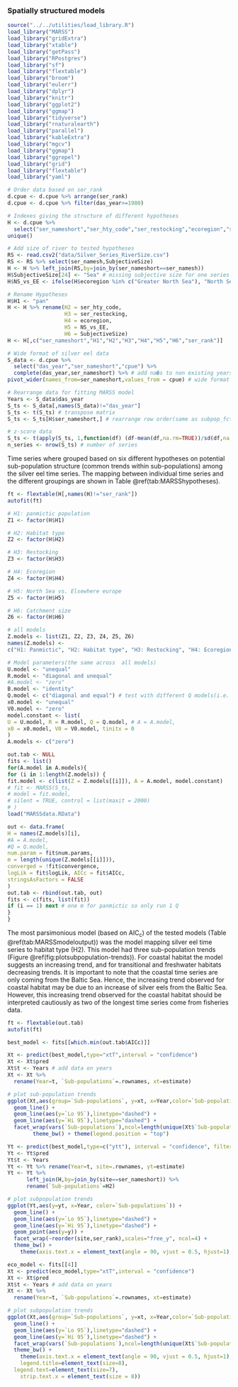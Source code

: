 ### Spatially structured models

```r
source("../../utilities/load_library.R")
load_library("MARSS")
load_library("gridExtra")
load_library("xtable")
load_library("getPass")
load_library("RPostgres")
load_library("sf")
load_library("flextable")
load_library("broom")
load_library("eulerr")
load_library("dplyr")
load_library("knitr")
load_library("ggplot2")
load_library("ggmap")
load_library("tidyverse")
load_library("rnaturalearth")
load_library("parallel")
load_library("kableExtra")
load_library("mgcv")
load_library("ggmap")
load_library("ggrepel")
load_library("grid")
load_library("flextable")
load_library("yaml")
```

```r


# Order data based on ser_rank
d.cpue <- d.cpue %>% arrange(ser_rank)
d.cpue <- d.cpue %>% filter(das_year>=1980)

# Indexes giving the structure of different hypotheses
H <- d.cpue %>%
  select("ser_nameshort","ser_hty_code","ser_restocking","ecoregion","ser_rank") %>%
unique()

# Add size of river to tested hypotheses
RS <- read.csv2("data/Silver_Series_RiverSize.csv")
RS <- RS %>% select(ser_namesh,SubjectiveSize)
H <- H %>% left_join(RS,by=join_by(ser_nameshort==ser_namesh))
H$SubjectiveSize[24] <- "Sea" # missing subjective size for one series
H$NS_vs_EE <- ifelse(H$ecoregion %in% c("Greater North Sea"), "North Sea", "Elsewhere Europe")

# Rename Hypotheses
H$H1 <- "pan"
H <- H %>% rename(H2 = ser_hty_code, 
                  H3 = ser_restocking,
                  H4 = ecoregion,
                  H5 = NS_vs_EE,
                  H6 = SubjectiveSize)
H <- H[,c("ser_nameshort","H1","H2","H3","H4","H5","H6","ser_rank")]

# Wide format of silver eel data
S_data <- d.cpue %>%
  select("das_year","ser_nameshort","cpue") %>% 
  complete(das_year,ser_nameshort) %>% # add na�s to non existing years
pivot_wider(names_from=ser_nameshort,values_from = cpue) # wide format

# Rearrange data for fitting MARSS model
Years <- S_data$das_year
S_ts <- S_data[,names(S_data)!="das_year"]
S_ts <- t(S_ts) # transpose matrix
S_ts <- S_ts[H$ser_nameshort,] # rearrange row order(same as subpop_fct)

# z-score data
S_ts <- t(apply(S_ts, 1,function(df) (df-mean(df,na.rm=TRUE))/sd(df,na.rm=TRUE)))
n_series <- nrow(S_ts) # number of series

```
Time series where grouped based on six different hypotheses on potential sub-population structure (common trends within sub-populations) among the silver eel time series. The mapping between individual time series and the different groupings are shown in Table \@ref(tab:MARSShypotheses).    


```r
ft <- flextable(H[,names(H)!="ser_rank"])
autofit(ft)
```

```r

# H1: panmictic population
Z1 <- factor(H$H1)

# H2: Habitat type
Z2 <- factor(H$H2)

# H3: Restocking
Z3 <- factor(H$H3)

# H4: Ecoregion
Z4 <- factor(H$H4)

# H5: North Sea vs. Elsewhere europe
Z5 <- factor(H$H5)

# H6: Catchment size
Z6 <- factor(H$H6)

# all models
Z.models <- list(Z1, Z2, Z3, Z4, Z5, Z6)
names(Z.models) <-
c("H1: Panmictic", "H2: Habitat type", "H3: Restocking", "H4: Ecoregion", "H5: North Sea vs. Elsewhere Europe", "H6: Catchment Size")

# Model parameters(the same across  all models) 
U.model <- "unequal"
R.model <- "diagonal and unequal"
#A.model <- "zero"
B.model <- "identity"
Q.model <- c("diagonal and equal") # test with different Q models(i.e. different process errors)
x0.model <- "unequal"
V0.model <- "zero"
model.constant <- list(
U = U.model, R = R.model, Q = Q.model, # A = A.model,
x0 = x0.model, V0 = V0.model, tinitx = 0
)
A.models <- c("zero")

```

```r
out.tab <- NULL
fits <- list()
for(A.model in A.models){
for (i in 1:length(Z.models)) { 
fit.model <- c(list(Z = Z.models[[i]]), A = A.model, model.constant)
# fit <- MARSS(S_ts,
# model = fit.model,
# silent = TRUE, control = list(maxit = 2000)
# )
load("MARSSdata.RData")

out <- data.frame(
H = names(Z.models)[i],
#A = A.model,
#Q = Q.model,
num.param = fit$num.params,
m = length(unique(Z.models[[i]])),
converged = !fit$convergence,
logLik = fit$logLik, AICc = fit$AICc,
stringsAsFactors = FALSE
)
out.tab <- rbind(out.tab, out)
fits <- c(fits, list(fit))
if (i == 1) next # one m for panmictic so only run 1 Q
}
}

```

The most parsimonious model (based on AIC<sub>c</sub>) of the tested models (Table \@ref(tab:MARSSmodeloutput)) was the model mapping silver eel time series to habitat type (H2). This model had three sub-population trends (Figure \@ref(fig:plotsubpopulation-trends)). For coastal habitat the model suggests an increasing trend, and for transitional and freshwater habitats decreasing trends. It is important to note that the coastal time series are only coming from the Baltic Sea. Hence, the increasing trend observed for coastal habitat may be due to an increase of silver eels from the Baltic Sea. However, this increasing trend observed for the coastal habitat should be interpreted cautiously as two of the longest time series come from fisheries data.

```r
ft <- flextable(out.tab)
autofit(ft)
```

```r
best_model <- fits[[which.min(out.tab$AICc)]] 
```

```r

Xt <- predict(best_model,type="xtT",interval = "confidence")
Xt <- Xt$pred
Xt$t <- Years # add data on years
Xt <- Xt %>% 
  rename(Year=t, `Sub-populations`=.rownames, xt=estimate)

# plot sub-population trends
ggplot(Xt,aes(group=`Sub-populations`, y=xt, x=Year,color=`Sub-populations`)) + 
  geom_line() +
  geom_line(aes(y=`Lo 95`),linetype="dashed") +
  geom_line(aes(y=`Hi 95`),linetype="dashed") +
  facet_wrap(vars(`Sub-populations`),ncol=length(unique(Xt$`Sub-populations`))) +
		theme_bw() + theme(legend.position = "top")

```

```r
Yt <- predict(best_model,type=c("ytt"), interval = "confidence", filtered=TRUE)
Yt <- Yt$pred
Yt$t <- Years
Yt <- Yt %>% rename(Year=t, site=.rownames, yt=estimate)
Yt <- Yt %>% 
      left_join(H,by=join_by(site==ser_nameshort)) %>%
      rename(`Sub-populations`=H2)

# plot subpopulation trends
ggplot(Yt,aes(y=yt, x=Year, color=`Sub-populations`)) + 
  geom_line() +
  geom_line(aes(y=`Lo 95`),linetype="dashed") +
  geom_line(aes(y=`Hi 95`),linetype="dashed") +
  geom_point(aes(y=y)) +
  facet_wrap(~reorder(site,ser_rank),scales="free_y", ncol=4) +
  theme_bw() + 
	theme(axis.text.x = element_text(angle = 90, vjust = 0.5, hjust=1),legend.position = "top")

```

```r
eco_model <- fits[[4]]
Xt <- predict(eco_model,type="xtT",interval = "confidence")
Xt <- Xt$pred
Xt$t <- Years # add data on years
Xt <- Xt %>% 
  rename(Year=t, `Sub-populations`=.rownames, xt=estimate)

# plot subpopulation trends
ggplot(Xt,aes(group=`Sub-populations`, y=xt, x=Year,color=`Sub-populations`)) + 
  geom_line() +
  geom_line(aes(y=`Lo 95`),linetype="dashed") +
  geom_line(aes(y=`Hi 95`),linetype="dashed") +
  facet_wrap(vars(`Sub-populations`),ncol=length(unique(Xt$`Sub-populations`))/2)  +
  theme_bw() + 
	theme(axis.text.x = element_text(angle = 90, vjust = 0.5, hjust=1),legend.position = "top", 
	legend.title=element_text(size=8), 
  legend.text=element_text(size=7),
	strip.text.x = element_text(size = 8))

```

